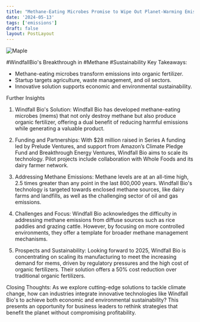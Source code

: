 ```yaml
---
title: "Methane-Eating Microbes Promise to Wipe Out Planet-Warming Emissions . "
date: '2024-05-13'
tags: ['emissions']
draft: false
layout: PostLayout
---
```


<div className="flex justify-center">
<div className="my-1 w-full px-2 xl:my-1 xl:w-1/2 xl:px-2">
    <img src="https://willpolesa.pythonanywhere.com/static/podcast_thumbnails/thumbnail_recvRgFsCgZtrARAU.jpg" alt="Maple" className="mx-auto h-58 w-auto" />
</div>
</div>

#WindfallBio's Breakthrough in #Methane #Sustainability
Key Takeaways:
- Methane-eating microbes transform emissions into organic fertilizer.
- Startup targets agriculture, waste management, and oil sectors.
- Innovative solution supports economic and environmental sustainability.

Further Insights
1. Windfall Bio's Solution:
Windfall Bio has developed methane-eating microbes (mems) that not only destroy methane but also produce organic fertilizer, offering a dual benefit of reducing harmful emissions while generating a valuable product.

2. Funding and Partnerships:
With $28 million raised in Series A funding led by Prelude Ventures, and support from Amazon’s Climate Pledge Fund and Breakthrough Energy Ventures, Windfall Bio aims to scale its technology. Pilot projects include collaboration with Whole Foods and its dairy farmer network.

3. Addressing Methane Emissions:
Methane levels are at an all-time high, 2.5 times greater than any point in the last 800,000 years. Windfall Bio's technology is targeted towards enclosed methane sources, like dairy farms and landfills, as well as the challenging sector of oil and gas emissions.

4. Challenges and Focus:
Windfall Bio acknowledges the difficulty in addressing methane emissions from diffuse sources such as rice paddies and grazing cattle. However, by focusing on more controlled environments, they offer a template for broader methane management mechanisms.

5. Prospects and Sustainability:
Looking forward to 2025, Windfall Bio is concentrating on scaling its manufacturing to meet the increasing demand for mems, driven by regulatory pressures and the high cost of organic fertilizers. Their solution offers a 50% cost reduction over traditional organic fertilizers.

Closing Thoughts:
As we explore cutting-edge solutions to tackle climate change, how can industries integrate innovative technologies like Windfall Bio's to achieve both economic and environmental sustainability? This presents an opportunity for business leaders to rethink strategies that benefit the planet without compromising profitability.
